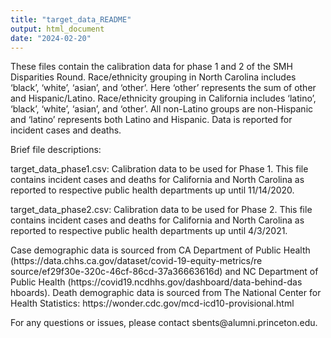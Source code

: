 ---
title: "target_data_README"
output: html_document
date: "2024-02-20"
---

These files contain the calibration data for phase 1 and 2 of the 
SMH Disparities Round. Race/ethnicity grouping in North Carolina 
includes 'black', 'white', 'asian', and 'other'. Here 'other' 
represents the sum of other and Hispanic/Latino. Race/ethnicity 
grouping in California includes 'latino', 'black', 'white', 
'asian', and 'other'. All non-Latino groups are non-Hispanic and 
'latino' represents both Latino and Hispanic. Data is reported 
for incident cases and deaths. 

Brief file descriptions: 

target_data_phase1.csv: Calibration data to be used for Phase 1. 
This file contains incident cases and deaths for California and 
North Carolina as reported to respective public health departments 
up until 11/14/2020. 

target_data_phase2.csv: Calibration data to be used for Phase 2. 
This file contains incident cases and deaths for California and 
North Carolina as reported to respective public health departments 
up until 4/3/2021.


Case demographic data is sourced from CA Department of Public 
Health (https://data.chhs.ca.gov/dataset/covid-19-equity-metrics/re
source/ef29f30e-320c-46cf-86cd-37a36663616d) and NC Department of 
Public Health (https://covid19.ncdhhs.gov/dashboard/data-behind-das
hboards). Death demographic data is sourced from 
The National Center for Health Statistics: 
https://wonder.cdc.gov/mcd-icd10-provisional.html

For any questions or issues, please contact sbents@alumni.princeton.edu. 
